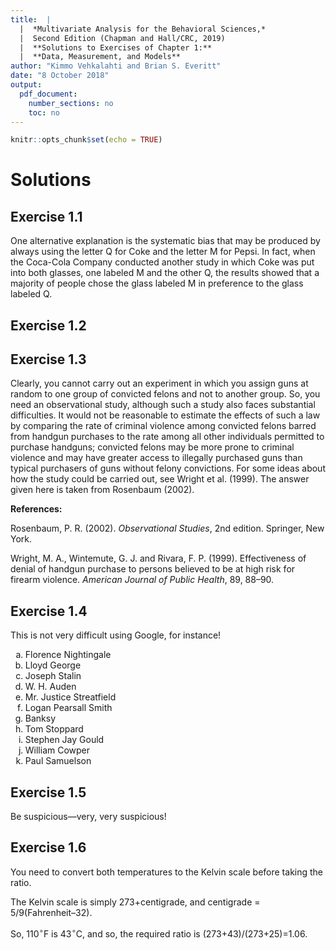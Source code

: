 ```yaml
---
title:  |  
  |  *Multivariate Analysis for the Behavioral Sciences,*
  |  Second Edition (Chapman and Hall/CRC, 2019)
  |  **Solutions to Exercises of Chapter 1:**
  |  **Data, Measurement, and Models**
author: "Kimmo Vehkalahti and Brian S. Everitt"
date: "8 October 2018"
output: 
  pdf_document:
    number_sections: no
    toc: no
---
```


```r
knitr::opts_chunk$set(echo = TRUE)
```

# Solutions

## Exercise 1.1

One alternative explanation is the systematic bias that may be produced by always using the letter Q for Coke and the letter M for Pepsi. In fact, when the Coca-Cola Company conducted another study in which Coke was put into both glasses, one labeled M and the other Q, the results showed that a majority of people chose the glass labeled M in preference to the glass labeled Q.

## Exercise 1.2

## Exercise 1.3

Clearly, you cannot carry out an experiment in which you assign guns at random to one group of convicted felons and not to another group. So, you need an observational study, although such a study also faces substantial difficulties. It would not be reasonable to estimate the effects of such a law by comparing the rate of criminal violence among convicted felons barred from handgun purchases to the rate among all other individuals permitted to purchase handguns; convicted felons may be more prone to criminal violence and may have greater access to illegally purchased guns than typical purchasers of guns without felony convictions. For some ideas about how the study could be carried out, see Wright et al. (1999). The answer given here is taken from Rosenbaum (2002).

**References:**

Rosenbaum, P. R. (2002). *Observational Studies*, 2nd edition. Springer, New York.

Wright, M. A., Wintemute, G. J. and Rivara, F. P. (1999).
Effectiveness of denial of handgun purchase to persons believed to be at high risk for firearm violence.
*American Journal of Public Health*, 89, 88--90.

\pagebreak

## Exercise 1.4

This is not very difficult using Google, for instance!

a. Florence Nightingale
b. Lloyd George
c. Joseph Stalin
d. W. H. Auden
e. Mr. Justice Streatfield
f. Logan Pearsall Smith
g. Banksy
h. Tom Stoppard
i. Stephen Jay Gould
j. William Cowper
k. Paul Samuelson

## Exercise 1.5

Be suspicious---very, very suspicious!

## Exercise 1.6

You need to convert both temperatures to the Kelvin scale before taking the ratio.

The Kelvin scale is simply 273+centigrade, and centigrade = 5/9(Fahrenheit--32).

So, 110$^\circ$F is 43$^\circ$C, and so, the required ratio is (273+43)/(273+25)=1.06.

